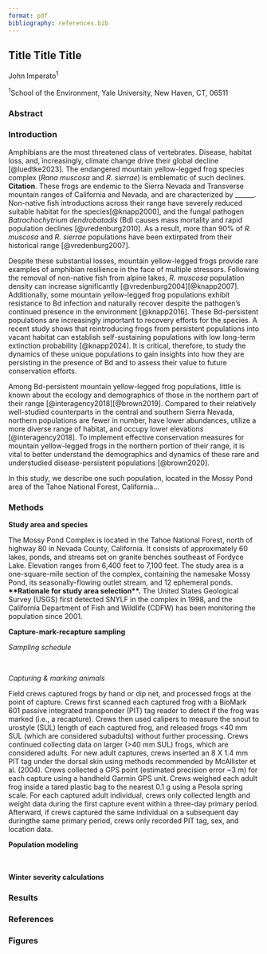 ```yaml
---
format: pdf
bibliography: references.bib
---
```


## Title Title Title

John Imperato^1^

^1^School of the Environment, Yale University, New Haven, CT, 06511

### Abstract

### Introduction

Amphibians are the most threatened class of vertebrates. Disease, habitat loss, and, increasingly, climate change drive their global decline [@luedtke2023]. The endangered mountain yellow-legged frog species complex (*Rana muscosa* and *R. sierrae*) is emblematic of such declines. **Citation**. These frogs are endemic to the Sierra Nevada and Transverse mountain ranges of California and Nevada, and are characterized by \_\_\_\_\_\_. Non-native fish introductions across their range have severely reduced suitable habitat for the species[@knapp2000], and the fungal pathogen *Batrachochytrium dendrobatadis* (Bd) causes mass mortality and rapid population declines [@vredenburg2010]. As a result, more than 90% of *R. muscosa* and *R. sierrae* populations have been extirpated from their historical range [@vredenburg2007].

Despite these substantial losses, mountain yellow-legged frogs provide rare examples of amphibian resilience in the face of multiple stressors. Following the removal of non-native fish from alpine lakes, *R. muscosa* population density can increase significantly [@vredenburg2004][@knapp2007]. Additionally, some mountain yellow-legged frog populations exhibit resistance to Bd infection and naturally recover despite the pathogen's continued presence in the environment [@knapp2016]. These Bd-persistent populations are increasingly important to recovery efforts for the species. A recent study shows that reintroducing frogs from persistent populations into vacant habitat can establish self-sustaining populations with low long-term extinction probability [@knapp2024]. It is critical, therefore, to study the dynamics of these unique populations to gain insights into how they are persisting in the presence of Bd and to assess their value to future conservation efforts.

Among Bd-persistent mountain yellow-legged frog populations, little is known about the ecology and demographics of those in the northern part of their range [@interagency2018][@brown2019]. Compared to their relatively well-studied counterparts in the central and southern Sierra Nevada, northern populations are fewer in number, have lower abundances, utilize a more diverse range of habitat, and occupy lower elevations [@interagency2018]. To implement effective conservation measures for mountain yellow-legged frogs in the northern portion of their range, it is vital to better understand the demographics and dynamics of these rare and understudied disease-persistent populations [@brown2020].

In this study, we describe one such population, located in the Mossy Pond area of the Tahoe National Forest, California...

### Methods

**Study area and species**

The Mossy Pond Complex is located in the Tahoe National Forest, north of highway 80 in Nevada County, California. It consists of approximately 60 lakes, ponds, and streams set on granite benches southeast of Fordyce Lake. Elevation ranges from 6,400 feet to 7,100 feet. The study area is a one-square-mile section of the complex, containing the namesake Mossy Pond, its seasonally-flowing outlet stream, and 12 ephemeral ponds. **\*\*Rationale for study area selection\*\*.** The United States Geological Survey (USGS) first detected SNYLF in the complex in 1998, and the California Department of Fish and Wildlife (CDFW) has been monitoring the population since 2001. 

**Capture-mark-recapture sampling**

*Sampling schedule*

\

*Capturing & marking animals*

Field crews captured frogs by hand or dip net, and processed frogs at the point of capture. Crews first scanned each captured frog with a BioMark 601 passive integrated transponder (PIT) tag reader to detect if the frog was marked (i.e., a recapture). Crews then used calipers to measure the snout to urostyle (SUL) length of each captured frog, and released frogs \<40 mm SUL (which are considered subadults) without further processing. Crews continued collecting data on larger (\>40 mm SUL) frogs, which are considered adults. For new adult captures, crews inserted an 8 X 1.4 mm PIT tag under the dorsal skin using methods recommended by McAllister et al. (2004). Crews collected a GPS point (estimated precision error \~3 m) for each capture using a handheld Garmin GPS unit. Crews weighed each adult frog inside a tared plastic bag to the nearest 0.1 g using a Pesola spring scale. For each captured adult individual, crews only collected length and weight data during the first capture event within a three-day primary period. Afterward, if crews captured the same individual on a subsequent day duringthe same primary period, crews only recorded PIT tag, sex, and location data. 

**Population modeling**

\
\
**Winter severity calculations**

### Results

### References

### Figures
